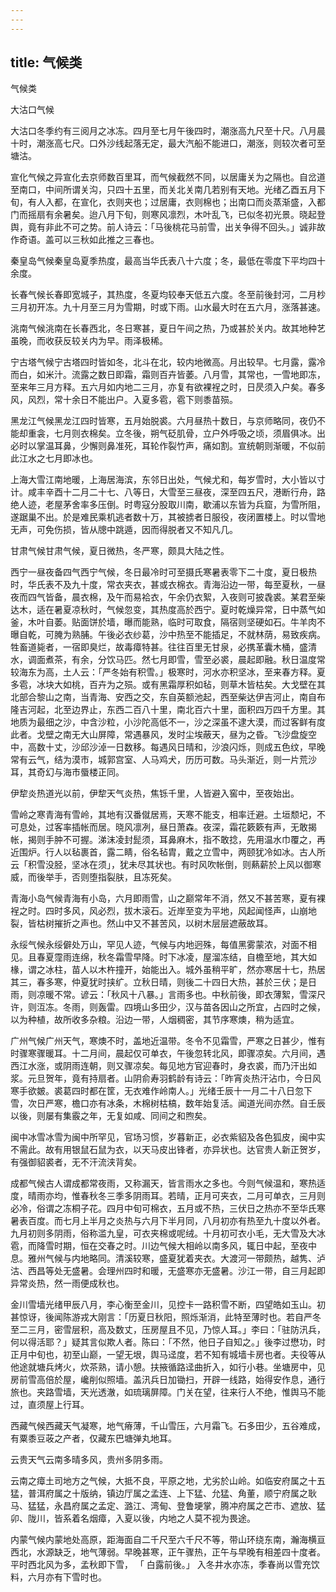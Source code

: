 ```yaml
---
---
---
```

title: 气候类
---



气候类

大沽口气候

大沽口冬季约有三阅月之冰冻。四月至七月午後四时，潮涨高九尺至十尺。八月晨十时，潮涨高七尺。口外沙线起落无定，最大汽船不能进口，潮涨，则较次者可至塘沽。

宣化气候之异宣化去京师数百里耳，而气候截然不同，以居庸关为之隔也。自岔道至南口，中间所谓关沟，只四十五里，而关北关南几若别有天地。光绪乙酉五月下旬，有人入都，在宣化，衣则夹也；过居庸，衣则棉也；出南口而炎蒸渐盛，入都门而摇扇有余暑矣。迨八月下旬，则寒风凛烈，木叶乱飞，已似冬初光景。晓起登舆，竟有非此不可之势。前人诗云：「马後桃花马前雪，出关争得不回头。」诚非故作奇语。盖可以三秋如此推之三春也。

秦皇岛气候秦皇岛夏季热度，最高当华氏表八十六度；冬，最低在零度下平均四十余度。

长春气候长春即宽城子，其热度，冬夏均较奉天低五六度。冬至前後封河，二月杪三月初开冻。九十月至三月为雪期，时或下雨。山水最大时在五六月，涨落甚速。

洮南气候洮南在长春西北，冬日寒甚，夏日午间之热，乃或甚於关内。故其地种艺虽晚，而收获反较关内为早。雨泽极稀。

宁古塔气候宁古塔四时皆如冬，北斗在北，较内地微高。月出较早。七月露，露冷而白，如米汁。流露之数日即霜，霜则百卉皆萎。八月雪，其常也，一雪地即冻，至来年三月方释。五六月如内地二三月，亦复有欲裸裎之时，日昃须入户矣。春多风，风烈，常十余日不能出户。入夏多雹，雹下则黍苗殒。

黑龙江气候黑龙江四时皆寒，五月始脱裘。六月昼热十数日，与京师略同，夜仍不能却重衾，七月则衣棉矣。立冬後，朔气砭肌骨，立户外呼吸之顷，须眉俱冰。出必时以掌温耳鼻，少懈则鼻准死，耳轮作裂竹声，痛如割。宣统朝则渐暖，不似前此江水之七月即冰也。

上海大雪江南地暖，上海居海滨，东邻日出处，气候尤和，每岁雪时，大小皆以寸计。咸丰辛酉十二月二十七、八等日，大雪至三昼夜，深至四五尺，港断行舟，路绝人迹，老屋茅舍率多压倒。时粤寇分股取川南，歇浦以东皆为兵窟，为雪所阻，遂踞巢不出。於是难民乘机逃者数十万，其被掳者日服役，夜闭置楼上。时以雪地无声，可免伤损，皆从牕中跳遁，因而得脱者又不知凡几。

甘肃气候甘肃气候，夏日微热，冬严寒，颇具大陆之性。

西宁一昼夜备四气西宁气候，冬日最冷时可至摄氏寒暑表零下二十度，夏日极热时，华氏表不及九十度，常衣夹衣，甚或衣棉衣。青海沿边一带，每至夏秋，一昼夜而四气皆备，晨衣棉，及午而易袷衣，午余仍衣絮，入夜则可披毳裘。某君至柴达木，适在暑夏凉秋时，气候忽变，其热度高於西宁。夏时乾燥异常，日中蒸气如釜，木叶自萎。贴面饼於墙，曝而能熟，临时可取食，隔宿则坚硬如石。牛羊肉不曝自乾，可腌为熟脯。午後必衣纱葛，沙中热至不能插足，不就林荫，易致疾病。牲畜道毙者，一宿即臭烂，故毒瘴特甚。往往百里无甘泉，必携革囊木桶，盛清水，调面煮茶，有余，分饮马匹。然七月即雪，雪至必裘，晨起即融。秋日温度常较海东为高，土人云：「严冬始有积雪。」极寒时，河水亦积坚冰，至来春方释。夏多雹，冰块大如桃，百卉为之殒。或有黑霜厚积如毡，则草木皆枯矣。大戈壁在其北部合黎山之南，当青海、安西之交，东自英额池起，西至柴达伊吉河止，南自布隆吉河起，北至边界止，东西二百八十里，南北百六十里，面积四万四千方里。其地质为最细之沙，中含沙粒，小沙陀高低不一，沙之深虽不逮大漠，而过客鲜有度此者。戈壁之南无大山屏障，常遇暴风，发时尘埃蔽天，昼为之昏。飞沙盘旋空中，高数十丈，沙邱沙淖一日数移。每遇风日晴和，沙浪闪烁，则成五色纹，早晚常有云气，结为漠市，城郭宫室、人马鸡犬，历历可数。马头渐近，则一片荒沙耳，其奇幻与海市蜃楼正同。

伊犂炎热道光以前，伊犂天气炎热，焦铄千里，人皆避入窖中，至夜始出。

雪岭之寒青海有雪岭，其地有汉番僦居焉，天寒不能支，相率迁避。土垣颓圮，不可息处，过客率插帐而居。晓风凛冽，昼日萧森。夜深，霜花簌簌有声，无敢揭帐，揭则手肿不可握。涕沫凌封髭须，耳鼻麻木，指不敢捻，先用温水巾覆之，再近围炉。行人以毡裹首，露二睛，俗名毡胄，戴之立雪中，两颐犹冷如冰。古人所云「积雪没胫，坚冰在须」，犹未尽其状也。有时风吹帐倒，则爇薪於上风以御寒威，而後举手，否则堕指裂肤，且冻死矣。

青海小岛气候青海有小岛，六月即雨雪，山之巅常年不消，然又不甚苦寒，夏有裸裎之时。四时多风，风必烈，拔木滚石。近岸至变为平地，风起闻怪声，山崩地裂，皆枯树摧折之声也。然山中又不甚苦风，以树木层层遮蔽故耳。

永绥气候永绥僻处万山，罕见人迹，气候与内地迥殊，每值黑雾蒙浓，对面不相见。且春夏霪雨连绵，秋冬霜雪早降。时下冰凌，屋溜冻结，自檐至地，其大如椽，谓之冰柱，苗人以木杵撞开，始能出入。城外虽稍平旷，然亦寒居十七，热居其三，春多寒，仲夏犹时挟纩。立秋日晴，则後二十四日大热，甚於三伏；是日雨，则凉暖不常。谚云：「秋风十八暴。」言雨多也。中秋前後，即衣薄絮，雪深尺许，则沍冻。冬雨，则轰雷。四境山多田少，汉与苗各因山之所宜，占四时之候，以为种植，故所收多杂粮。沿边一带，人烟稠密，其节序寒燠，稍为适宜。

广州气候广州天气，寒燠不时，盖地近温带。冬令不见霜雪，严寒之日甚少，惟有时骤寒骤暖耳。十二月间，晨起仅可单衣，午後忽转北风，即骤凉矣。六月间，遇西江水涨，或阴雨连朝，则又骤凉矣。每见地方官迎春时，身衣裘，而乃汗出如浆。元旦贺年，竟有持扇者。山阴俞寿羽鹤龄有诗云：「昨宵炎热汗沾巾，今日风寒手欲皴。裘葛四时都在筐，无衣难作岭南人。」光绪壬辰十一月二十八日忽下雪，次日严寒，檐口亦有冰条，木棉树枯槁，数年始复活。闻道光间亦然。自壬辰以後，则屡有集霰之年，无复如咸、同间之和煦矣。

闽中冰雪冰雪为闽中所罕见，官场习惯，岁暮新正，必衣紫貂及各色狐皮，闽中实不需此。故有用银鼠石鼠为衣，以天马皮出锋者，亦异状也。达官贵人新正贺岁，有强御貂裘者，无不汗流浃背矣。

成都气候古人谓成都常夜雨，又称漏天，皆言雨水之多也。今则气候温和，寒热适度，晴雨亦均，惟春秋冬三季多阴雨耳。若晴，正月可夹衣，二月可单衣，三月则必冷，俗谓之冻桐子花。四月中旬可棉衣，五月或不热，三伏日之热亦不至华氏寒暑表百度。而七月上半月之炎热与六月下半月同，八月初亦有热至九十度以外者。九月初则多阴雨，俗称滥九皇，可衣夹棉或呢绒。十月初可衣小毛，无大雪及大冰雹，而降雪时期，恒在交春之时。川边气候大相岭以南多风，辄日中起，至夜中息。雅州气候与内地略同。清溪较寒，盛夏犹着夹衣。大渡河一带颇热，越隽、泸沽、西昌等处无盛暑。会理州四时和暖，无盛寒亦无盛暑。沙江一带，自三月起即异常炎热，然一雨便成秋也。

金川雪墙光绪甲辰八月，李心衡至金川，见控卡一路积雪不断，四望皓如玉山。初甚惊讶，後闻陈游戎大刚言：「历夏日秋阳，照烁渐消，此特至薄时也。若自严冬至二三月，密雪层积，高及数丈，压房屋且不见，乃惊人耳。」李曰：「驻防汛兵，何以得活耶？」疑其言似欺人者。陈曰：「不然，他日子自知之。」後李过懋功，时正月中旬也，初至山巅，一望无垠，舆马迳度，若不知有城墙卡房也者。夫役等从他途就塘兵烤火，炊茶熟，请小憩。扶掖循路迳曲折入，如行小巷。坐塘房中，见房前雪高倍於屋，巉削似照墙。盖汛兵日加锄扫，开辟一线路，始得安作息，通行旅也。夹路雪墙，天光透澈，如琉璃屏障。门关在望，往来行人不绝，惟舆马不能过，直须屋上行耳。

西藏气候西藏天气凝寒，地气瘠薄，千山雪压，六月霜飞。石多田少，五谷难成，有粟黍豆荍之产者，仅藏东巴塘弹丸地耳。

云贵天气云南多晴多风，贵州多阴多雨。

云南之瘴土司地方之气候，大抵不良，平原之地，尤劣於山岭。如临安府属之十五猛，普洱府属之十版纳，镇边厅属之孟连、上下猛、允猛、角董，顺宁府属之耿马、猛猛，永昌府属之孟定、潞江、湾甸、登鲁埂掌，腾冲府属之芒市、遮放、猛卯、陇川，皆系着名烟瘴，入夏以後，内地之人莫不视为畏途。

内蒙气候内蒙地处高原，距海面自二千尺至六千尺不等，带山环绕东南，瀚海横亘西北，水源缺乏，地气薄弱。早晚甚寒，正午骤热，正午与早晚有相差四十度者。平时西北风为多，孟秋即下雪， 「 白露前後。」 入冬井水亦冻，季春尚以雪充饮料，六月亦有下雪时也。